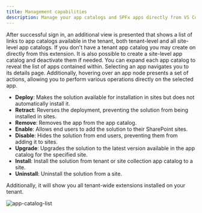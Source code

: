 ```yaml
---
title: Management capabilities
description: Manage your app catalogs and SPFx apps directly from VS Code.
---
```


After successful sign in, an additional view is presented that shows a list of links to app catalogs available in the tenant, both tenant-level and all site-level app catalogs. If you don't have a tenant app catalog you may create on directly from this extension. It is also possible to create a site-level app catalog and deactivate them if needed.
You can expand each app catalog to reveal the list of apps contained within. Selecting an app navigates you to its details page. Additionally, hovering over an app node presents a set of actions, allowing you to perform various operations directly on the selected app.

- **Deploy**: Makes the solution available for installation in sites but does not automatically install it.
- **Retract**: Reverses the deployment, preventing the solution from being installed in sites.
- **Remove**: Removes the app from the app catalog.
- **Enable**: Allows end users to add the solution to their SharePoint sites.
- **Disable**: Hides the solution from end users, preventing them from adding it to sites.
- **Upgrade**: Upgrades the solution to the latest version available in the app catalog for the specified site.
- **Install**: Install the solution from tenant or site collection app catalog to a site.
- **Uninstall**: Uninstall the solution from a site.

Additionally, it will show you all tenant-wide extensions installed on your tenant.

![app-catalog-list](../../../../../assets/images/app-catalog-list.png)
